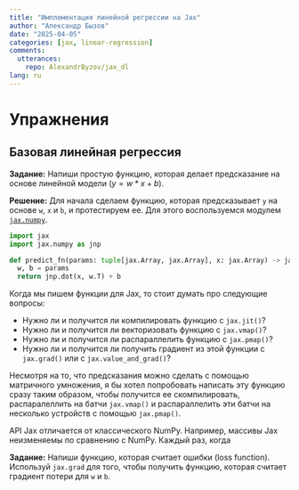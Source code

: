```yaml
---
title: "Имплементация линейной регрессии на Jax"
author: "Александр Бызов"
date: "2025-04-05"
categories: [jax, linear-regression]
comments:
  utterances:
    repo: AlexandrByzov/jax_dl
lang: ru
---
```


# Упражнения

## Базовая линейная регрессия

__Задание:__ Напиши простую функцию, которая делает предсказание на основе линейной модели ($y = w*x + b$).

__Решение:__ Для начала сделаем функцию, которая предсказывает `y` на основе `w`, `x` и `b`, и протестируем ее. Для этого воспользуемся модулем [`jax.numpy`](https://docs.jax.dev/en/latest/jax.numpy.html).

```python
import jax
import jax.numpy as jnp

def predict_fn(params: tuple[jax.Array, jax.Array], x: jax.Array) -> jax.Array:
  w, b = params
  return jnp.dot(x, w.T) + b
```


Когда мы пишем функции для Jax, то стоит думать про следующие вопросы:

- Нужно ли и получится ли компилировать функцию с `jax.jit()`?
- Нужно ли и получится ли векторизовать функцию с `jax.vmap()`?
- Нужно ли и получится ли распараллелить функцию с `jax.pmap()`?
- Нужно ли и получится ли получить градиент из этой функции с `jax.grad()` или с `jax.value_and_grad()`?

Несмотря на то, что предсказания можно сделать с помощью матричного умножения, я бы хотел попробовать написать эту функцию сразу таким образом, чтобы получится ее скомпилировать, распаралеллить на батчи `jax.vmap()` и распараллелить эти батчи на несколько устройств с помощью `jax.pmap()`. 

API Jax отличается от классического NumPy. Например, массивы Jax неизменяемы по сравнению с NumPy. Каждый раз, когда

__Задание:__ Напиши функцию, которая считает ошибки (loss function). Используй `jax.grad` для того, чтобы получить функцию, которая считает градиент потери для `w` и `b`.